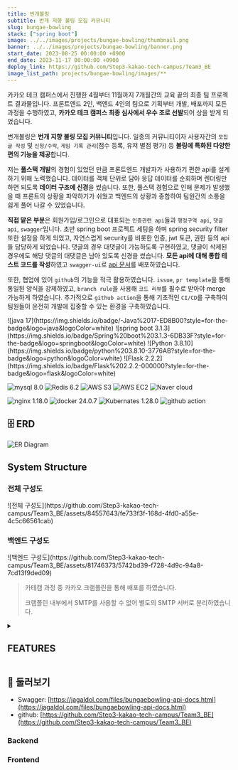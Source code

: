```yaml
---
title: 번개볼링
subtitle: 번개 지향 볼링 모집 커뮤니티
slug: bungae-bowling
stack: ["spring boot"]
image: ../../images/projects/bungae-bowling/thumbnail.png
banner: ../../images/projects/bungae-bowling/banner.png
start_date: 2023-08-25 00:00:00 +0900
end_date: 2023-11-17 00:00:00 +0900
deploy_link: https://github.com/Step3-kakao-tech-campus/Team3_BE
image_list_path: projects/bungae-bowling/images/**
---
```



카카오 테크 캠퍼스에서 진행한 4월부터 11월까지 7개월간의 교육 끝의 최종 팀 프로젝트 결과물입니다. 프론트엔드 2인, 백엔드 4인의 팀으로 기획부터 개발, 배포까지 모든 과정을 수행하였고, **카카오 테크 캠퍼스 최종 심사에서 우수 조로 선발**되어 상을 받게 되었습니다.

번개볼링은 **번개 지향 볼링 모집 커뮤니티**입니다. 일종의 커뮤니티이자 사용자간의 `모집글 작성` 및 `신청/수락`, `게임 기록 관리`(점수 등록, 유저 별점 평가) 등 **볼링에 특화된 다양한 편의 기능을 제공**합니다.

저는 **풀스택 개발**의 경험이 있었던 만큼 프론트엔드 개발자가 사용하기 편한 api를 설계하기 위해 노력했습니다. 데이터를 객체 단위로 담아 응답 데이터를 순회하며 렌더링만 하면 되도록 **데이터 구조에 신경**을 썼습니다. 또한, 풀스택 경험으로 인해 문제가 발생했을 때 프론트의 상황을 파악하기가 쉬웠고 백엔드의 상황과 종합하여 팀원간의 소통을 쉽게 풀어 나갈 수 있었습니다.

**직접 맡은 부분**은 회원가입/로그인으로 대표되는 `인증관련 api`들과 `행정구역 api`, `댓글 api`, `swagger`입니다. 초반 spring boot 프로젝트 세팅을 하며 spring security filter 또한 설정을 하게 되었고, 자연스럽게 security를 비롯한 인증, jwt 토큰, 권한 등의 api들 담당하게 되었습니다. 댓글의 경우 대댓글이 가능하도록 구현하였고, 댓글이 삭제된 경우에도 해당 댓글의 대댓글은 남아 있도록 신경을 썼습니다. **모든 api에 대해 통합 테스트 코드를 작성**하였고 `swagger-ui`로 [api 문서](https://jagaldol.com/files/bungaebowling-api-docs.html)를 배포하였습니다.

또한, 협업에 있어 `github`의 기능을 적극 활용하였습니다. `issue`, `pr template`을 통해 통일된 양식을 강제하였고, `branch rule`을 사용해 `코드 리뷰`를 필수로 받아야 merge 가능하게 하였습니다. 추가적으로 `github action`을 통해 기초적인 `CI/CD`를 구축하여 팀원들이 온전히 개발에 집중할 수 있는 환경을 구축하였습니다.

<Stacks>
  ![java 17](https://img.shields.io/badge/-Java%2017-ED8B00?style=for-the-badge&logo=java&logoColor=white)
  ![spring boot 3.1.3](https://img.shields.io/badge/Spring%20boot%203.1.3-6DB33F?style=for-the-badge&logo=springboot&logoColor=white)
  ![Python 3.8.10](https://img.shields.io/badge/python%203.8.10-3776AB?style=for-the-badge&logo=python&logoColor=white)
  ![Flask 2.2.2](https://img.shields.io/badge/Flask%202.2.2-000000?style=for-the-badge&logo=flask&logoColor=white)

  ![mysql 8.0](https://img.shields.io/badge/MySQL%208.0-005C84?style=for-the-badge&logo=mysql&logoColor=white)
  ![Redis 6.2](https://img.shields.io/badge/Redis%206.2-DC382D?style=for-the-badge&logo=Redis&logoColor=white)
  ![AWS S3](https://img.shields.io/badge/AWS%20S3-569A31?style=for-the-badge&logo=amazons3&logoColor=white)
  ![AWS EC2](https://img.shields.io/badge/AWS%20EC2-FF9900?style=for-the-badge&logo=amazonec2&logoColor=white)
  ![Naver cloud](https://img.shields.io/badge/naver%20cloud-03C75A?style=for-the-badge&logo=naver&logoColor=white)

  ![nginx 1.18.0](https://img.shields.io/badge/nginx%201.18.0-009639?style=for-the-badge&logo=nginx&logoColor=white)
  ![docker 24.0.7](https://img.shields.io/badge/docker%2024.0.7-2496ED?style=for-the-badge&logo=docker&logoColor=white)
  ![Kubernates 1.28.0](https://img.shields.io/badge/KUBERNETES%201.28.0-326CE5?style=for-the-badge&logo=Kubernetes&logoColor=white)
  ![github action](https://img.shields.io/badge/GITHUB%20ACTIONS-2088FF?style=for-the-badge&logo=github-actions&logoColor=white)
</Stacks>

## 🗄️️ ERD

![ER Diagram](../../images/projects/bungae-bowling/erd.png)

## System Structure

### 전체 구성도

<div className={"flex justify-center w-full"}>
  <div className={"max-w-[1000px]"}>
    ![전체 구성도](https://github.com/Step3-kakao-tech-campus/Team3_BE/assets/84557643/fe733f3f-168d-4fd0-a55e-4c5c66561cab)
  </div>
</div>


### 백엔드 구성도

<div className={"flex justify-center w-full"}>
  <div className={"max-w-[1000px]"}>
    ![백엔드 구성도](https://github.com/Step3-kakao-tech-campus/Team3_BE/assets/81746373/5742bd39-f728-4d9c-94a8-7cd13f9ded09)
  </div>
</div>




> 카테캠 과정 중 카카오 크램폴린을 통해 배포를 하였습니다.
>
> 크램폴린 내부에서 SMTP를 사용할 수 없어 별도의 SMTP 서버로 분리하였습니다.

<details>
  <summary><h2 className="inline-block">FEATURES</h2></summary>

  ### 인증

  JWT를 이용하였습니다.

  - ACCESS TOKEN과 REFRESH TOKEN을 구현하였으며 REFRESH TOKEN은 REDIS에 저장됩니다.
  - RTR(refresh token rotation) 전략으로 리프레시를 일회용으로 사용하였습니다.
  - ACCESS 토큰은 AUTHORIZATION 헤더로 BEARER 토큰으로 전달합니다.
  - REFRESH 토큰은 HTTP-ONLY 쿠키로 전달하여 클라이언트의 접근을 막아 보안성을 강화하였습니다.
  - 회원가입 시, 유저 권한을 바로 부여하지 않고 이메일인증을 필요하게 하여 보안성, 안정성을 강화하였습니다.

  **회원가입을 하지 않은 유저는 아래의 기능만 사용이 가능합니다.(주로 조회만 가능)**

  - 행정구역 관련 기능
  - 모집글 조회
  - 댓글 조회
  - 사용자 조회 (유저 기록 조회, 참여 기록 조회, 점수 조회)

  **회원가입을 한 유저는 아래의 기능을 추가로 사용할 수 있습니다.**

  - 자신의 회원정보 조회 및 수정
  - 쪽지 조회

  **회원 가입 후 이메일인증을 받은 유저는 아래의 기능을 포함하여 모든 기능을 사용할 수 있습니다.**

  - 모집글 관련 모든 기능
  - 신청 관련 모든 기능
  - 댓글 관련 모든 기능
  - 쪽지 관련 모든 기능
  - 별점 등록, 점수 등록 기능

  ### 메일 전송

  현재 SMTP 서버는 분리되어, Naver Cloud 상에서 배포 중입니다.

  #### Flask 사용 이유

  크램폴린 환경에서는 카카오 정책으로 인해 HTTP 통신만 가능하다는 프로토콜 통신 제한이 있어, 외부에 SMTP 서버를 구축하여 SMTP 이메일 전송을 구현하기로 하였습니다. POST 요청에 의한 이메일 발송만 구현하면 되었기에 간결하면서도 필요한 기능을 구현할 수 있는 도구를 선택하려고 하였고, 이에 간결하게 사용할 수 있는 웹 Framework인 Flask로 메일 전송 요청에 따른 메일 전송 기능을 구현하게 되었습니다.

  #### SMTP 서버 구조 설명

  크램폴린 환경에서만 Naver Cloud 환경에서의 flask 서버를 활용합니다.

  **HTTP POST 요청 생성하기**

  - SpringBoot 상에서 Flask로 보내게 될 HTTP 요청에 대한 request를 생성하기 위해 MultiValueMap을 이용하여 request body를 생성합니다.
  - HTTP Header와 requestURL을 설정하고, Proxy 설정이 된 RestTemplate을 이용하여 HTTP 통신을 통해 Flask 서버로 POST 요청을 전송합니다.

  **SMTP 요청 생성하기**

  - HTTP POST 요청이 들어오면, Flask 서버는 SMTP 서버로 보내게 될 SMTP 요청을 생성합니다.
  - request body에서 필요한 정보를 추출하고, SMTP 요청을 생성합니다. 이때, SMTP의 text 부분에 들어갈 내용이 html이므로, MIME Type을 text/html으로 설정해야 요청이 정상적으로 보내집니다.
  - SMTP 권한 설정한 후, 발신자와 수신자 그리고 text를 설정하여 SMTP 서버로 요청을 보냅니다.
  - 요청이 성공적으로 전송되면 200을 반환합니다.

  ### 행정 구역

  정부의 행정구역 데이터를 db에 미리 작성해두어 행정구역 데이터를 직접 관리하도록 구현하였습니다.

  > [행정표준코드관리 시스템 - 법정동코드 목록 조회](https://www.code.go.kr/stdcode/regCodeL.do) 데이터 파일을 이용하여 sql 데이터를 생성하였습니다.

  ### 모집글

  볼링 번개 모임을 모집하려는 사람이 작성하는 포스팅입니다.

  - 모집글을 등록하면, 타 유저들이 해당 모집글에 신청을 할 수 있고, 모임을 결성할 수 있습니다.
  - 참가희망자들은 참가신청 기능을 이용하여 참가신청을 할 수 있고, 모집글 게시자가 참가수락 여부를 결정할 수 있습니다.
  - 댓글 기능이 있어 정보 교환 및 소통이 가능합니다.
  - 이후 모집글을 베이스로 참여기록, 별점, 점수등록 등이 이루어 지기 때문에모임 확정 이후에는 모집글 내용을 수정하거나 삭제할 수 없습니다.

  #### JPA Specification

  모집글 데이터가 필요한 API를 구현하는 도중, 복잡한 조건처리가 필요한 로직이 있어 동적 쿼리가 필요했습니다. `queryDSL`을 학습하여 도입하기에는 프로젝트 기간이 한정적이라 비교적 사용이 쉬운 JPA Specification을 사용하였습니다.

  - 참여기록 데이터에 적용된 `JPA Specification`의 일부 로직입니다.

  ```java
  private List<Post> loadPosts(CursorRequest cursorRequest, Long userId, String condition, String status, Long cityId, String start, String end) {
  int size = cursorRequest.hasSize() ? cursorRequest.size() : DEFAULT_SIZE;
  Pageable pageable = PageRequest.of(0, size, Sort.by(Sort.Order.desc("id")));

  Specification<Post> spec = Specification.where(conditionEqual(condition, userId))
      .and(statusEqual(status))
      .and(cityIdEqual(cityId))
      .and(createdAtBetween(start, end));

  if (cursorRequest.hasKey()) {
      spec = spec.and(postIdLessThan(cursorRequest.key()));
  }
      return postRepository.findAll(spec, pageable).getContent();
  }
  ```

  > 해당 부분에서 동적쿼리를 사용하지 않으면 30개가 넘는 조건을 처리해야 했기 때문에 `JPA Specification`을 도입하게 되었습니다.

  ### 댓글

  댓글에 대댓글을 달 수 있도록 설계하였습니다.

  - 조회는 비회원도 가능하지만 작성은 회원만 가능합니다.
  - 커서 기반 페이징을 하였습니다.
  - 삭제된 댓글에 대댓글이 있는 경우 대댓글 표시를 위해 전달이 됩니다.

  - 삭제된 댓글이 표시될 경우 아래와 같이 표시됩니다.
  - `content: "삭제된 댓글입니다"`
  - `userId: null`

  - 그외, 대댓글이 없는 삭제된 댓글과 대댓글이 삭제된 경우의 댓글은 responseBody에 포함되지 않습니다.

  > 삭제된 댓글들로 인한 통일되지 않은 응답 개수 문제가 존재합니다.
  >
  > 이는 프론트의 구현이 무한 스크롤로 이루어 지기 때문에 적은 개수가 응답되어도 자동으로 다음 key로 요청이 일어나 사용자 경험에 큰 영향을 주지 않을 것으로 판단되어 이렇게 구현하였습니다.

  ### 신청, 별점

  모집글 작성자 이외의 유저들은 모집글에 참여 신청을 할 수 있습니다.

  - 작성자는 신청을 수락하거나 거부할 수 있습니다.
  - 작성자는 신청자 목록, 신청수락완료 유저을 확인할 수 있습니다.
  - 모임 시간 이후 사용자들은 별점 등록 API를 통해 참여자들에게 별점을 줄 수 있습니다.
  - 별점은 사용자의 평점에 영향을 줍니다.

  ### 볼링 점수(스코어)

  모임 이후, 해당 모임에 대해 점수를 등록할 수 있습니다.

  - 점수와 함께 이미지를 등록 할 수 있어 점수에 대한 증명이 가능합니다.
  - 모임 별 점수 등록은 여러개가 가능합니다.

  #### 이미지 등록

  외부 저장소 - `AWS S3`를 사용하였습니다.

  - white listing 방식으로 확장자 검사가 이루어 집니다.
  - 업로드 가능한 확장자는 png, jpg, jpeg, gif 4가지입니다.
  - 이미지의 사이즈는 10MB로 제한하였습니다.

  ### 프로필, 정보

  닉네임, 이메일, 지역 정보, 매너 점수, 볼링 Avergae 점수 등을 사용자 정보로 관리합니다.

  - 타인의 프로필 조회 시 얻을 수 있는 정보
  - 닉네임
  - 매칭기록에 기반한 볼링 Average점수
  - 매너 점수
  - 지역
  - 프로필 사진
  - 자신의 프로필 조회 시 추가로 얻을 수 있는 정보
  - id(PK)
  - 이메일
  - 메일인증여부

  ### 쪽지

  다른 사용자와 1대1 대화를 할 수 있습니다.

  - 카카오톡과 같은 채팅 서비스와 비슷한 사용자경험을 주기 위해 채팅 서비스와 유사하게 구현하였습니다.
  - 웹소켓을 이용한 채팅 기능으로의 변경을 염두에 두고 구현하였습니다.
</details>

## 🔗 둘러보기

- Swagger: [https://jagaldol.com/files/bungaebowling-api-docs.html](https://jagaldol.com/files/bungaebowling-api-docs.html)
- github: [https://github.com/Step3-kakao-tech-campus/Team3_BE](https://github.com/Step3-kakao-tech-campus/Team3_BE) <FontAwesomeIcon size="lg" icon={faGithub} />

<MemberContainer>
  <h3 className="text-center">Backend</h3>
  <MemberGrid members={[
    {
      imageSrc: 'https://github.com/sososo0.png',
      link: 'https://github.com/sososo0',
      name: '박소현/조장',
      description: '모집글, 점수 기록 api 담당'
    },
    {
      imageSrc: 'https://github.com/jagaldol.png',
      link: 'https://github.com/jagaldol',
      name: '안혜준/테크리더',
      description: '인증(계정), 댓글 api 담당'
    },
    {
      imageSrc: 'https://github.com/xcelxlorx.png',
      link: 'https://github.com/xcelxlorx',
      name: '김기해/기획리더',
      description: '신청, 참여 기록 api 담당'
    },
    {
      imageSrc: 'https://github.com/yunzae.png',
      link: 'https://github.com/yunzae',
      name: '김윤재/리액셔너',
      description: '행정구역, 쪽지 api 담당'
    }
  ]} />
  <div className="mt-20">
    <h3 className="text-center">Frontend</h3>
  </div>
  <MemberGrid members={[
    {
      imageSrc: 'https://github.com/kjh302903.png',
      link: 'https://github.com/kjh302903',
      name: '강주호/리마인더',
      description: '프론트 페이지 개발'
    },
    {
      imageSrc: 'https://github.com/Heo-Donghyuk.png',
      link: 'https://github.com/Heo-Donghyuk',
      name: '허동혁/타임키퍼',
      description: '프론트 페이지 개발'
    }
  ]} />
</MemberContainer>
